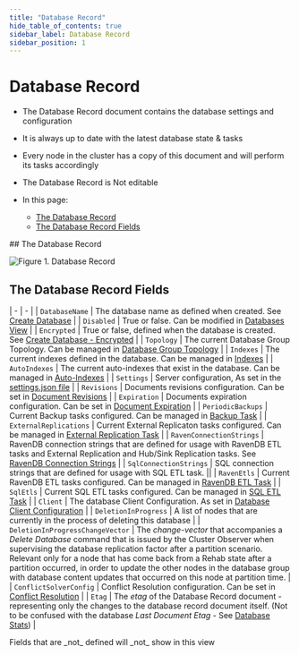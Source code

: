```yaml
---
title: "Database Record"
hide_table_of_contents: true
sidebar_label: Database Record
sidebar_position: 1
---
```



# Database Record
<Admonition type="note" title="Note">

* The Database Record document contains the database settings and configuration 

* It is always up to date with the latest database state & tasks

* Every node in the cluster has a copy of this document and will perform its tasks accordingly

* The Database Record is Not editable

* In this page:  
  * [The Database Record](../../../studio/database/settings/database-record.mdx#the-database-record)  
  * [The Database Record Fields](../../../studio/database/settings/database-record.mdx#the-database-record-fields)  
</Admonition>
## The Database Record

![Figure 1. Database Record](./assets/database-record-1.png)



## The Database Record Fields

| - | - |
| `DatabaseName` | The database name as defined when created. 
 See [Create Database](../../../studio/database/create-new-database/general-flow.mdx) |
| `Disabled` | True or false. 
 Can be modified in [Databases View](../../../studio/database/databases-list-view.mdx#database-actions) |
| `Encrypted` | True or false, defined when the database is created. 
 See [Create Database - Encrypted](../../../studio/database/create-new-database/encrypted.mdx) |
| `Topology` | The current Database Group Topology. 
 Can be managed in [Database Group Topology](../../../studio/database/settings/manage-database-group.mdx) |
| `Indexes` | The current indexes defined in the database. 
 Can be managed in [Indexes](../../../studio/database/indexes/indexes-list-view.mdx) |
| `AutoIndexes` | The current auto-indexes that exist in the database. 
 Can be managed in [Auto-Indexes](../../../studio/database/indexes/indexes-list-view.mdx) |
| `Settings` | Server configuration, 
 As set in the [settings.json file](../../../server/configuration/configuration-options.mdx) |
| `Revisions` | Documents revisions configuration. 
 Can be set in [Document Revisions](../../../server/extensions/revisions.mdx) |
| `Expiration` | Documents expiration configuration. 
 Can be set in [Document Expiration](../../../studio/database/settings/document-expiration.mdx) |
| `PeriodicBackups` | Current Backup tasks configured. 
 Can be managed in [Backup Task](../../../studio/database/tasks/backup-task.mdx) |
| `ExternalReplications` | Current External Replicaton tasks configured. 
Can be managed in [External Replication Task](../../../studio/database/tasks/ongoing-tasks/external-replication-task.mdx) |
| `RavenConnectionStrings` | RavenDB connection strings that are defined for usage with RavenDB ETL tasks and External Replication and Hub/Sink Replication tasks. 
 See [RavenDB Connection Strings](../../../client-api/operations/maintenance/connection-strings/add-connection-string.mdx) |
| `SqlConnectionStrings` | SQL connection strings that are defined for usage with SQL ETL task. ||
| `RavenEtls` | Current RavenDB ETL tasks configured. 
 Can be managed in [RavenDB ETL Task](../../../studio/database/tasks/ongoing-tasks/ravendb-etl-task.mdx) |
| `SqlEtls` | Current SQL ETL tasks configured. 
 Can be managed in [SQL ETL Task](../../../server/ongoing-tasks/etl/sql.mdx) |
| `Client` | The database Client Configuration. 
 As set in [Database Client Configuration](../../../studio/database/settings/client-configuration-per-database.mdx) |
| `DeletionInProgress` | A list of nodes that are currently in the process of deleting this database |
| `DeletionInProgressChangeVector` | The _change-vector_ that accompanies a _Delete Database_ command that is issued by the Cluster Observer when supervising the database replication factor after a partition scenario. 
 Relevant only for a node that has come back from a Rehab state after a partition occurred, in order to update the other nodes in the database group with database content updates that occurred on this node at partition time. |
| `ConflictSolverConfig` | Conflict Resolution configuration. 
 Can be set in [Conflict Resolution](../../../studio/database/settings/conflict-resolution.mdx) |
| `Etag` | The _etag_ of the Database Record document - representing only the changes to the database record document itself. 
 (Not to be confused with the database _Last Document Etag_ - 
 See [Database Stats](../../../studio/database/databases-list-view.mdx#database-stats)) |

<Admonition type="note" title="Note">
Fields that are _not_ defined will _not_ show in this view
</Admonition>

